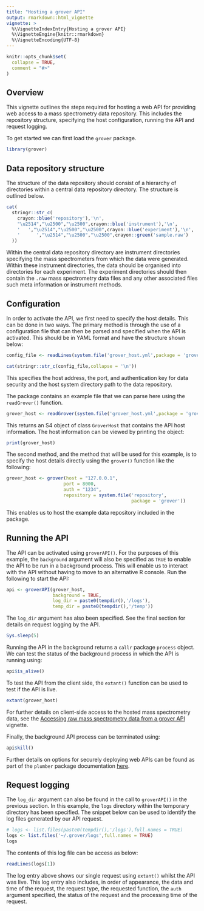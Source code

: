 ```yaml
---
title: "Hosting a grover API"
output: rmarkdown::html_vignette
vignette: >
  %\VignetteIndexEntry{Hosting a grover API}
  %\VignetteEngine{knitr::rmarkdown}
  %\VignetteEncoding{UTF-8}
---
```


```r
knitr::opts_chunk$set(
  collapse = TRUE,
  comment = "#>"
)
```

## Overview

This vignette outlines the steps required for hosting a web API for providing web access to a mass spectrometry data repository.
This includes the repository structure, specifying the host configuration, running the API and request logging.

To get started we can first load the `grover` package.

```r
library(grover)
```

## Data repository structure

The structure of the data repository should consist of a hierarchy of directories within a central data repository directory.
The structure is outlined below.

```r
cat(
  stringr::str_c(
    crayon::blue('repository'),'\n',
    "\u2514","\u2500","\u2500",crayon::blue('instrument'),'\n',
    '   ',"\u2514","\u2500","\u2500",crayon::blue('experiment'),'\n',
    '      ',"\u2514","\u2500","\u2500",crayon::green('sample.raw')
  ))
```

Within the central data repository directory are instrument directories specifying the mass spectrometers from which the data were generated.
Within these instrument directories, the data should be organised into directories for each experiment.
The experiment directories should then contain the `.raw` mass spectrometry data files and any other associated files such meta information or instrument methods.

## Configuration

In order to activate the API, we first need to specify the host details.
This can be done in two ways.
The primary method is through the use of a configuration file that can then be parsed and specified when the API is activated.
This should be in YAML format and have the structure shown below:

```r
config_file <- readLines(system.file('grover_host.yml',package = 'grover'))

cat(stringr::str_c(config_file,collapse = '\n'))
```

This specifies the host address, the port, and authentication key for data security and the host system directory path to the data repository.

The package contains an example file that we can parse here using the `readGrover()` function.

```r
grover_host <- readGrover(system.file('grover_host.yml',package = 'grover'))
```

This returns an S4 object of class `GroverHost` that contains the API host information.
The host information can be viewed by printing the object:

```r
print(grover_host)
```

The second method, and the method that will be used for this example, is to specify the host details directly using the `grover()` function like the following:

```r
grover_host <- grover(host = "127.0.0.1",
                     port = 8000,
                     auth = "1234",
                     repository = system.file('repository',
                                              package = 'grover'))
```

This enables us to host the example data repository included in the package.

## Running the API

The API can be activated using `groverAPI()`. 
For the purposes of this example, the `background` argument will also be specified as `TRUE` to enable the API to be run in a background process.
This will enable us to interact with the API without having to move to an alternative R console.
Run the following to start the API:

```r
api <- groverAPI(grover_host,
                 background = TRUE,
                 log_dir = paste0(tempdir(),'/logs'),
                 temp_dir = paste0(tempdir(),'/temp'))
```

The `log_dir` argument has also been specified.
See the final section for details on request logging by the API.

```r
Sys.sleep(5)
```

Running the API in the background returns a `callr` package `process` object. 
We can test the status of the background process in which the API is running using:

```r
api$is_alive()
```

To test the API from the client side, the `extant()` function can be used to test if the API is live.

```r
extant(grover_host)
```

For further details on client-side access to the hosted mass spectrometry data, see the [Accessing raw mass spectrometry data from a grover API](client-usage.html) vignette.

Finally, the background API process can be terminated using:

```r
api$kill()
```

Further details on options for securely deploying web APIs can be found as part of the `plumber` package documentation [here](https://www.rplumber.io/articles/hosting.html).

## Request logging

The `log_dir` argument can also be found in the call to `groverAPI()` in the previous section.
In this example, the `logs` directory within the temporary directory has been specified.
The snippet below can be used to identify the log files generated by our API request.

```r
# logs <- list.files(paste0(tempdir(),'/logs'),full.names = TRUE)
logs <- list.files('~/.grover/logs',full.names = TRUE)
logs
```

The contents of this log file can be access as below: 

```r
readLines(logs[1])
```

The log entry above shows our single request using `extant()` whilst the API was live.
This log entry also includes, in order of appearance, the data and time of the request, the request type, the requested function, the `auth` argument specified, the status of the request and the processing time of the request. 